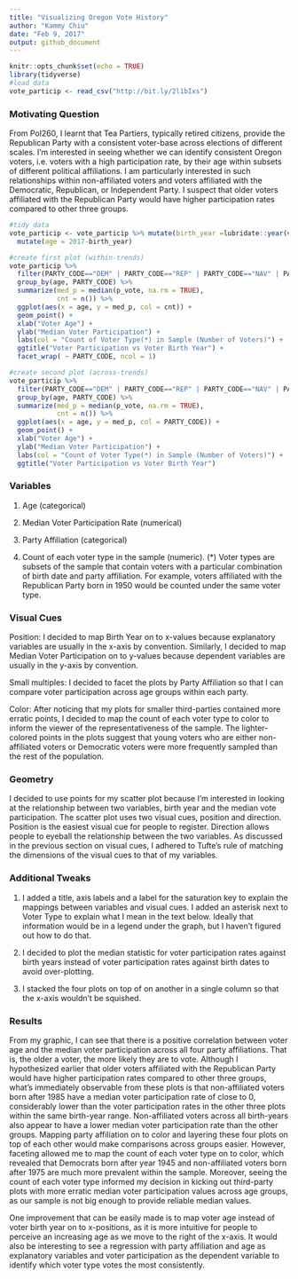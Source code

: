 ```yaml
---
title: "Visualizing Oregon Vote History"
author: "Kammy Chiu"
date: "Feb 9, 2017"
output: github_document
---
```


```r
knitr::opts_chunk$set(echo = TRUE)
library(tidyverse)
#load data
vote_particip <- read_csv("http://bit.ly/2l1bIxs")
```

###  Motivating Question
From Pol260, I learnt that Tea Partiers, typically retired citizens, provide the Republican Party with a consistent voter-base across elections of different scales. I'm interested in seeing whether we can identify consistent Oregon voters, i.e. voters with a high participation rate, by their age within subsets of different political affiliations. I am particularly interested in such relationships within non-affiliated voters and voters affiliated with the Democratic, Republican, or Independent Party. I suspect that older voters affiliated with the Republican Party would have higher participation rates compared to other three groups.

```r
#tidy data
vote_particip <- vote_particip %>% mutate(birth_year =lubridate::year(vote_particip$BIRTH_DATE)) %>%
  mutate(age = 2017-birth_year)

#create first plot (within-trends)
vote_particip %>% 
  filter(PARTY_CODE=="DEM" | PARTY_CODE=="REP" | PARTY_CODE=="NAV" | PARTY_CODE=="IND") %>%
  group_by(age, PARTY_CODE) %>%
  summarize(med_p = median(p_vote, na.rm = TRUE),
            cnt = n()) %>%
  ggplot(aes(x = age, y = med_p, col = cnt)) +
  geom_point() +
  xlab("Voter Age") +
  ylab("Median Voter Participation") +
  labs(col = "Count of Voter Type(*) in Sample (Number of Voters)") +
  ggtitle("Voter Participation vs Voter Birth Year") +
  facet_wrap( ~ PARTY_CODE, ncol = 1)

#create second plot (across-trends)
vote_particip %>% 
  filter(PARTY_CODE=="DEM" | PARTY_CODE=="REP" | PARTY_CODE=="NAV" | PARTY_CODE=="IND") %>%
  group_by(age, PARTY_CODE) %>%
  summarize(med_p = median(p_vote, na.rm = TRUE),
            cnt = n()) %>%
  ggplot(aes(x = age, y = med_p, col = PARTY_CODE)) +
  geom_point() +
  xlab("Voter Age") +
  ylab("Median Voter Participation") +
  labs(col = "Count of Voter Type(*) in Sample (Number of Voters)") +
  ggtitle("Voter Participation vs Voter Birth Year")

```

###  Variables

1. Age (categorical)

2. Median Voter Participation Rate (numerical)

3. Party Affiliation (categorical)

4. Count of each voter type in the sample (numeric). (*) Voter types are subsets of the sample that contain voters with a particular combination of birth date and party affiliation. For example, voters affiliated with the Republican Party born in 1950 would be counted under the same voter type.

###  Visual Cues
Position:
I decided to map Birth Year on to x-values because explanatory variables are usually in the x-axis by convention. Similarly, I decided to map Median Voter Participation on to y-values because dependent variables are usually in the y-axis by convention.

Small multiples:
I decided to facet the plots by Party Affiliation so that I can compare voter participation across age groups within each party.

Color:
After noticing that my plots for smaller third-parties contained more erratic points, I decided to map the count of each voter type to color to inform the viewer of the representativeness of the sample. The lighter-colored points in the plots suggest that young voters who are either non-affiliated voters or Democratic voters were more frequently sampled than the rest of the population.

###  Geometry

I decided to use points for my scatter plot because I'm interested in looking at the relationship between two variables, birth year and the median vote participation. The scatter plot uses two visual cues, position and direction. Position is the easiest visual cue for people to register. Direction allows people to eyeball the relationship between the two variables. As discussed in the previous section on visual cues, I adhered to Tufte's rule of matching the dimensions of the visual cues to that of my variables.

###  Additional Tweaks

1. I added a title, axis labels and a label for the saturation key to explain the mappings between variables and visual cues. I added an asterisk next to Voter Type to explain what I mean in the text below. Ideally that information would be in a legend under the graph, but I haven't figured out how to do that.

2. I decided to plot the median statistic for voter participation rates against birth years instead of voter participation rates against birth dates to avoid over-plotting.

3. I stacked the four plots on top of on another in a single column so that the x-axis wouldn't be squished.

###  Results
From my graphic, I can see that there is a positive correlation between voter age and the median voter participation across all four party affiliations. That is, the older a voter, the more likely they are to vote. Although I hypothesized earlier that older voters affiliated with the Republican Party would have higher participation rates compared to other three groups, what's immediately observable from these plots is that non-affiliated voters born after 1985 have a median voter participation rate of close to 0, considerably lower than the voter participation rates in the other three plots within the same birth-year range. Non-affiliated voters across all birth-years also appear to have a lower median voter participation rate than the other groups. Mapping party affiliation on to color and layering these four plots on top of each other would make comparisons across groups easier. However, faceting allowed me to map the count of each voter type on to color, which revealed that Democrats born after year 1945 and non-affiliated voters born after 1975 are much more prevalent within the sample. Moreover, seeing the count of each voter type informed my decision in kicking out third-party plots with more erratic median voter participation values across age groups, as our sample is not big enough to provide reliable median values.

One improvement that can be easily made is to map voter age instead of voter birth year on to x-positions, as it is more intuitive for people to perceive an increasing age as we move to the right of the x-axis. It would also be interesting to see a regression with party affiliation and age as explanatory variables and voter participation as the dependent variable to identify which voter type votes the most consistently.